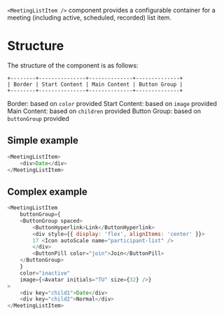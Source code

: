 `<MeetingListItem />` component provides a configurable container for a meeting (including active, scheduled, recorded) list item.

# Structure

The structure of the component is as follows:
```
+--------+---------------+--------------+--------------+
| Border | Start Content | Main Content | Button Group |
+--------+---------------+--------------+--------------+
```
Border: based on `color` provided
Start Content: based on `image` provided
Main Content: based on `children` provided
Button Group: based on `buttonGroup` provided

## Simple example
```js
<MeetingListItem>
    <div>Date</div>
</MeetingListItem>
```

## Complex example
```js
<MeetingListItem
    buttonGroup={
    <ButtonGroup spaced>
        <ButtonHyperlink>Link</ButtonHyperlink>
        <div style={{ display: 'flex', alignItems: 'center' }}>
        17 <Icon autoScale name="participant-list" />
        </div>
        <ButtonPill color="join">Join</ButtonPill>
    </ButtonGroup>
    }
    color="inactive"
    image={<Avatar initials="TU" size={32} />}
>
    <div key="child1">Date</div>
    <div key="child2">Normal</div>
</MeetingListItem>
```